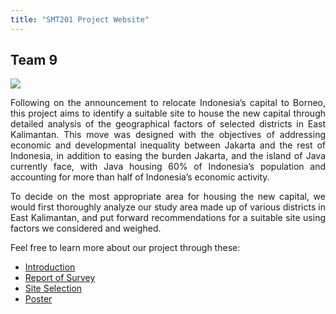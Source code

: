 ```yaml
---
title: "SMT201 Project Website"
---
```

## Team 9
![](img/team.png)

<p style="text-align: justify;">Following on the announcement to relocate Indonesia’s capital to Borneo, this project aims to identify a suitable site to house the new capital through detailed analysis of the geographical factors of selected districts in East Kalimantan. This move was designed with the objectives of addressing economic and developmental inequality between Jakarta and the rest of Indonesia, in addition to easing the burden Jakarta, and the island of Java currently face, with Java housing 60% of Indonesia’s population and accounting for more than half of Indonesia’s economic activity. </p>

<p style="text-align: justify;">
To decide on the most appropriate area for housing the new capital, we would first thoroughly analyze our study area made up of various districts in East Kalimantan, and put forward  recommendations for a suitable site using factors we considered and weighed. </p>


Feel free to learn more about our project through these:

+ [Introduction](https://smt201-team-9.netlify.app/introduction.html)
+ [Report of Survey](https://smt201-team-9.netlify.app/report.html)
+ [Site Selection](https://smt201-team-9.netlify.app/site_selection.html)
+ [Poster](https://smt201-team-9.netlify.app/poster.html)